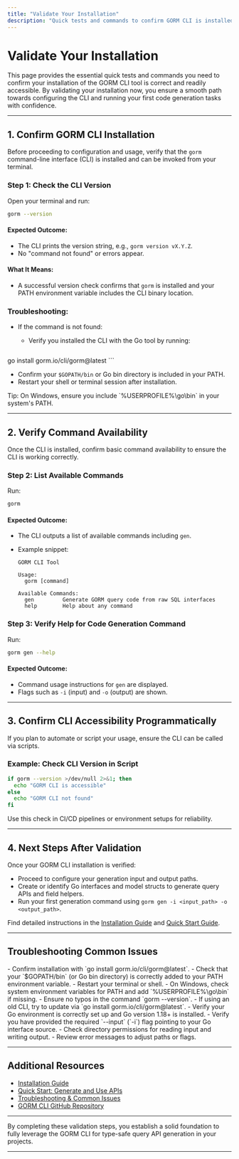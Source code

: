```yaml
---
title: "Validate Your Installation"
description: "Quick tests and commands to confirm GORM CLI is installed and accessible. This includes checking the CLI version and verifying command availability, ensuring users can confidently proceed to configuration and usage."
---
```


# Validate Your Installation

This page provides the essential quick tests and commands you need to confirm your installation of the GORM CLI tool is correct and readily accessible. By validating your installation now, you ensure a smooth path towards configuring the CLI and running your first code generation tasks with confidence.

---

## 1. Confirm GORM CLI Installation

Before proceeding to configuration and usage, verify that the `gorm` command-line interface (CLI) is installed and can be invoked from your terminal.

### Step 1: Check the CLI Version

Open your terminal and run:

```bash
gorm --version
```

#### Expected Outcome:
- The CLI prints the version string, e.g., `gorm version vX.Y.Z`.
- No "command not found" or errors appear.

#### What It Means:
- A successful version check confirms that `gorm` is installed and your PATH environment variable includes the CLI binary location.

### Troubleshooting:
- If the command is not found:
  - Verify you installed the CLI with the Go tool by running:
    
    ```bash
go install gorm.io/cli/gorm@latest
    ```
  - Confirm your `$GOPATH/bin` or Go bin directory is included in your PATH.
  - Restart your shell or terminal session after installation.

<Note>
Tip: On Windows, ensure you include `%USERPROFILE%\go\bin` in your system's PATH.
</Note>

---

## 2. Verify Command Availability

Once the CLI is installed, confirm basic command availability to ensure the CLI is working correctly.

### Step 2: List Available Commands

Run:

```bash
gorm
```

#### Expected Outcome:
- The CLI outputs a list of available commands including `gen`.
- Example snippet:
  
  ```
  GORM CLI Tool

  Usage:
    gorm [command]

  Available Commands:
    gen         Generate GORM query code from raw SQL interfaces
    help        Help about any command
  ```

### Step 3: Verify Help for Code Generation Command

Run:

```bash
gorm gen --help
```

#### Expected Outcome:
- Command usage instructions for `gen` are displayed.
- Flags such as `-i` (input) and `-o` (output) are shown.

---

## 3. Confirm CLI Accessibility Programmatically

If you plan to automate or script your usage, ensure the CLI can be called via scripts.

### Example: Check CLI Version in Script

```bash
if gorm --version >/dev/null 2>&1; then
  echo "GORM CLI is accessible"
else
  echo "GORM CLI not found"
fi
```

Use this check in CI/CD pipelines or environment setups for reliability.

---

## 4. Next Steps After Validation

Once your GORM CLI installation is verified:

- Proceed to configure your generation input and output paths.
- Create or identify Go interfaces and model structs to generate query APIs and field helpers.
- Run your first generation command using `gorm gen -i <input_path> -o <output_path>`.

Find detailed instructions in the [Installation Guide](../installation) and [Quick Start Guide](../quickstart-sample).

---

## Troubleshooting Common Issues

<AccordionGroup title="Common Installation Validation Issues & Fixes">
<Accordion title="GORM CLI command not found">
- Confirm installation with `go install gorm.io/cli/gorm@latest`.
- Check that your `$GOPATH/bin` (or Go bin directory) is correctly added to your PATH environment variable.
- Restart your terminal or shell.
- On Windows, check system environment variables for PATH and add `%USERPROFILE%\go\bin` if missing.
</Accordion>
<Accordion title="Version command shows unexpected output or errors">
- Ensure no typos in the command `gorm --version`.
- If using an old CLI, try to update via `go install gorm.io/cli/gorm@latest`.
- Verify your Go environment is correctly set up and Go version 1.18+ is installed.
</Accordion>
<Accordion title="Help command for 'gen' shows usage but errors occur on running">
- Verify you have provided the required `--input` (`-i`) flag pointing to your Go interface source.
- Check directory permissions for reading input and writing output.
- Review error messages to adjust paths or flags.
</Accordion>
</AccordionGroup>

---

## Additional Resources

- [Installation Guide](/getting-started/setup-basics/installation)
- [Quick Start: Generate and Use APIs](/getting-started/first-run/quickstart-sample)
- [Troubleshooting & Common Issues](/getting-started/first-run/troubleshooting)
- [GORM CLI GitHub Repository](https://github.com/go-gorm/cli)

---

By completing these validation steps, you establish a solid foundation to fully leverage the GORM CLI for type-safe query API generation in your projects.


---